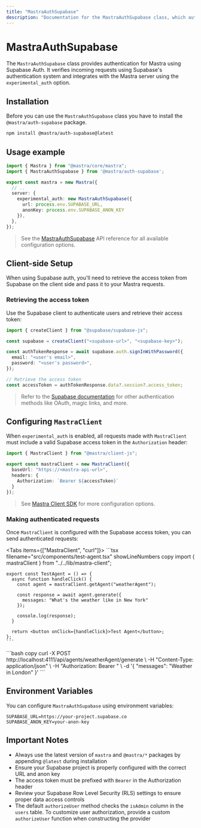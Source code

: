 ```yaml
---
title: "MastraAuthSupabase"
description: "Documentation for the MastraAuthSupabase class, which authenticates Mastra applications using Supabase Auth."
---
```



# MastraAuthSupabase

The `MastraAuthSupabase` class provides authentication for Mastra using Supabase Auth. It verifies incoming requests using Supabase's authentication system and integrates with the Mastra server using the `experimental_auth` option.

## Installation

Before you can use the `MastraAuthSupabase` class you have to install the `@mastra/auth-supabase` package.

```bash copy
npm install @mastra/auth-supabase@latest
```

## Usage example

```typescript {2,7-9} filename="src/mastra/index.ts" showLineNumbers copy
import { Mastra } from "@mastra/core/mastra";
import { MastraAuthSupabase } from '@mastra/auth-supabase';

export const mastra = new Mastra({
  // ..
  server: {
    experimental_auth: new MastraAuthSupabase({
      url: process.env.SUPABASE_URL,
      anonKey: process.env.SUPABASE_ANON_KEY
    }),
  },
});
```

> See the [MastraAuthSupabase](/reference/auth/supabase.mdx) API reference for all available configuration options.

## Client-side Setup

When using Supabase auth, you'll need to retrieve the access token from Supabase on the client side and pass it to your Mastra requests.

### Retrieving the access token

Use the Supabase client to authenticate users and retrieve their access token:

```typescript filename="lib/auth.ts" showLineNumbers copy
import { createClient } from "@supabase/supabase-js";

const supabase = createClient("<supabase-url>", "<supabase-key>");

const authTokenResponse = await supabase.auth.signInWithPassword({
  email: "<user's email>",
  password: "<user's password>",
});

// Retrieve the access token
const accessToken = authTokenResponse.data?.session?.access_token;
```

> Refer to the [Supabase documentation](https://supabase.com/docs/guides/auth) for other authentication methods like OAuth, magic links, and more.

## Configuring `MastraClient`

When `experimental_auth` is enabled, all requests made with `MastraClient` must include a valid Supabase access token in the `Authorization` header:

```typescript {6} filename="lib/mastra/mastra-client.ts" showLineNumbers copy
import { MastraClient } from "@mastra/client-js";

export const mastraClient = new MastraClient({
  baseUrl: "https://<mastra-api-url>",
  headers: {
    Authorization: `Bearer ${accessToken}`
  }
});
```

> See [Mastra Client SDK](/docs/server-db/mastra-client.mdx) for more configuration options.

### Making authenticated requests

Once `MastraClient` is configured with the Supabase access token, you can send authenticated requests:

<Tabs items={["MastraClient", "curl"]}>
  <Tab>
    ```tsx filename="src/components/test-agent.tsx" showLineNumbers copy
    import { mastraClient } from "../../lib/mastra-client";

    export const TestAgent = () => {
      async function handleClick() {
        const agent = mastraClient.getAgent("weatherAgent");

        const response = await agent.generate({
          messages: "What's the weather like in New York"
        });

        console.log(response);
      }

      return <button onClick={handleClick}>Test Agent</button>;
    };
    ```
  </Tab>
  <Tab>
    ```bash copy
    curl -X POST http://localhost:4111/api/agents/weatherAgent/generate \
      -H "Content-Type: application/json" \
      -H "Authorization: Bearer <your-supabase-access-token>" \
      -d '{
        "messages": "Weather in London"
      }'
    ```
  </Tab>
</Tabs>

## Environment Variables

You can configure `MastraAuthSupabase` using environment variables:

```env filename=".env" copy
SUPABASE_URL=https://your-project.supabase.co
SUPABASE_ANON_KEY=your-anon-key
```

## Important Notes

- Always use the latest version of `mastra` and `@mastra/*` packages by appending `@latest` during installation
- Ensure your Supabase project is properly configured with the correct URL and anon key
- The access token must be prefixed with `Bearer` in the Authorization header
- Review your Supabase Row Level Security (RLS) settings to ensure proper data access controls
- The default `authorizeUser` method checks the `isAdmin` column in the `users` table. To customize user authorization, provide a custom `authorizeUser` function when constructing the provider